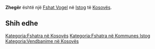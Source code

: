 {{Fshat në Kosovës
 | Emri                = Zhegër
| sqi_N_name = Zhegër
| sqi_N_FULL_NAME_RO = Zhegër
| sqi_N_FULL_NAME_ND_RO = Zheger
| sqi_N_SORT_NAME_RG = ZHEGER
| sqi_N_FULL_NAME_RG = Zhegër
| sqi_N_FULL_NAME_ND_RG = Zheger
| sqi_V_name = Zhegra
| sqi_V_FULL_NAME_RO = Zhegra
| sqi_V_FULL_NAME_ND_RO = Zhegra
| sqi_V_SORT_NAME_RG = ZHEGRA
| sqi_V_FULL_NAME_RG = Zhegra
| sqi_V_FULL_NAME_ND_RG = Zhegra
| srp_N_name = Žegra
| srp_N_FULL_NAME_RO = Žegra
| srp_N_FULL_NAME_ND_RO = Zegra
| srp_N_SORT_NAME_RG = ZEGRA
| srp_N_FULL_NAME_RG = Žegra
| srp_N_FULL_NAME_ND_RG = Zegra
| srp_NS_name = Жегра
| srp_NS_FULL_NAME_RO = Жегра
| srp_NS_FULL_NAME_ND_RO = Жегра
| srp_NS_SORT_NAME_RG = ЖЕГРА
| srp_NS_FULL_NAME_RG = Жегра
| srp_NS_FULL_NAME_ND_RG = Жегра

 | Emri (Rasa dhanore) = 
 | Figura              = 
 | Shteti              = Kosovo
 | Komuna              = Istog
 | Kodi postar         = 
 | Sipërfaqja          = 

 | Popullsia           = 

 | Regj. i popullsisë  = 
 | Dend. e popullsisë  = 
 | Faqja zyrtare       = 
 <!--- Koordinatat ----> 
 | Gjerësia            = 42.353889
 | Gjatësia            = 21.513056
 | Lartësia            = 
}}
'''Zhegër''' është një [[Fshat Vogel]] në [[Istog]] të [[Kosovës]].

<!-- == Gjeografia == -->
<!-- == Historia == -->
<!-- == Demografia == -->
== Shih edhe ==
{{Komuna Istog}}
{{Kosovo-Administrata-Cung}}

[[Kategoria:Fshatra në Kosovës]]
[[Kategoria:Fshatra në Kommunes Istog]]
[[Kategoria:Vendbanime në Kosovës]]
